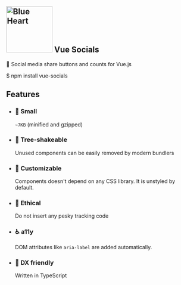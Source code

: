 
<Meta title="VueSocials/Welcome" />

<style>{`
  .intro {
    display: flex;
    flex-direction: column;
    align-items: center;
  }

  .intro__title {
    display: flex;
    flex-direction: column;
    align-items: center;
    margin: 0 auto;
    text-align: center;
  }

  .intro__description {
    margin-bottom: 44px;
  }

  .intro__code {
    display: block;
    padding: 12px 24px;
    margin-bottom: 44px !important;
    background-color: #F0F0F3;
    border: 1px solid rgb(229, 231, 235);
    color: rgb(17, 24, 39);
    font-family: Menlo, ui-monospace, SFMono-Regular, Monaco, Consolas, "Liberation Mono", "Courier New", monospace;
  }

  .intro__list {
    display: grid;
    grid-template-columns: 1fr;
    grid-template-rows: 1fr 1fr;
    row-gap: 10px;
  }

  @media (min-width: 620px) {
    .intro__list {
      row-gap: 20px;
      column-gap: 20px;
      grid-template-columns: 1fr 1fr;
    }
  }

  @media all and (-ms-high-contrast:none) {
  .intro__list {
      display: -ms-grid;
      -ms-grid-columns: 1fr 1fr;
      -ms-grid-rows: 1fr 1fr;
    }
  }

  .intro__item {
    display: block;
    padding: 20px 30px 20px 15px;
    border: 1px solid rgb(229, 231, 235);
    border-radius: 5px;
    color: #333333;
    display: flex;
    align-items: flex-start;
  }

  .intro__item h3 {
    margin-bottom: 10px !important;
  }

  .visually-hidden {
    position: absolute;
    width: 1px;
    height: 1px;
    margin: 0;
    padding: 0;
    overflow: hidden;
    white-space: nowrap;
    border: 0;
    clip: rect(0 0 0 0);
    -webkit-clip-path: inset(50%);
    clip-path: inset(50%);
  }
`}</style>

<section className="intro">
  <h1 className="intro__title">
    <img src={logo} width="124" height="124" alt="Blue Heart" className="intro__logo" />
    <strong className="intro__title-text">Vue Socials</strong>
  </h1>

  <p className="intro__description">
    💬 Social media share buttons and counts for Vue.js
  </p>

  <span className="intro__code">
    $ npm install vue-socials
  </span>

  <h2 className="visually-hidden">Features</h2>

  <ul className="intro__list">
    <li className="intro__item">
      <div>
        <h3>🍤 Small</h3>
        <code>~7KB</code> (minified and gzipped)
      </div>
    </li>
    <li className="intro__item">
      <div>
        <h3>🌳 Tree-shakeable</h3>
        Unused components can be easily removed by modern bundlers
      </div>
    </li>
    <li className="intro__item">
      <div>
        <h3>💅 Customizable</h3>
        Components doesn't depend on any CSS library. It is unstyled by default.
      </div>
    </li>
    <li className="intro__item">
      <div>
        <h3>🤗 Ethical</h3>
        Do not insert any pesky tracking code
      </div>
    </li>
    <li className="intro__item">
      <div>
        <h3>♿ a11y</h3>
        DOM attributes like <code>aria-label</code> are added automatically.
      </div>
    </li>
    <li className="intro__item">
      <div>
        <h3>🦾 DX friendly</h3>
        Written in TypeScript
      </div>
    </li>
  </ul>
</section>


